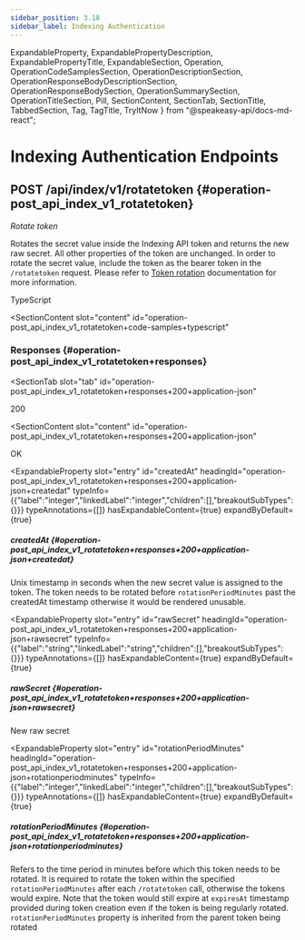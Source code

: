 ```yaml
---
sidebar_position: 3.18
sidebar_label: Indexing Authentication
---
```



  ExpandableProperty,
  ExpandablePropertyDescription,
  ExpandablePropertyTitle,
  ExpandableSection,
  Operation,
  OperationCodeSamplesSection,
  OperationDescriptionSection,
  OperationResponseBodyDescriptionSection,
  OperationResponseBodySection,
  OperationSummarySection,
  OperationTitleSection,
  Pill,
  SectionContent,
  SectionTab,
  SectionTitle,
  TabbedSection,
  Tag,
  TagTitle,
  TryItNow
} from "@speakeasy-api/docs-md-react";

<Tag slot="tag">

<TagTitle slot="title">

# Indexing Authentication Endpoints

</TagTitle>

</Tag>

<Operation>

<OperationTitleSection slot="title">

## <Pill variant="primary"><b>POST</b></Pill> /api/index/v1/rotatetoken \{#operation-post_api_index_v1_rotatetoken\}

</OperationTitleSection>

<OperationSummarySection slot="summary">

_Rotate token_

</OperationSummarySection>

<OperationDescriptionSection slot="description">

Rotates the secret value inside the Indexing API token and returns the new raw secret. All other properties of the token are unchanged. In order to rotate the secret value, include the token as the bearer token in the `/rotatetoken` request. Please refer to [Token rotation](https://developers.glean.com/indexing/authentication/token-rotation) documentation for more information.

</OperationDescriptionSection>

<OperationCodeSamplesSection slot="code-samples">

<TabbedSection>

<SectionTab slot="tab" id="operation-post_api_index_v1_rotatetoken+code-samples+typescript">

TypeScript

</SectionTab>

<SectionContent
  slot="content"
  id="operation-post_api_index_v1_rotatetoken+code-samples+typescript"
>

<TryItNow
  dependencyUrlPrefix="/try-it-now"
  defaultValue="import { Glean } from &quot;@gleanwork/api-client&quot;;&NewLine;&NewLine;const glean = new Glean({&NewLine;  apiToken: &quot;GLEAN_API_TOKEN&quot;,&NewLine;});&NewLine;&NewLine;async function run() {&NewLine;  const result = await glean.indexing.authentication.rotateToken();&NewLine;&NewLine;  console.log(result);&NewLine;}&NewLine;&NewLine;run();&NewLine;"
  packageName="@gleanwork/api-client"
/>

</SectionContent>

</TabbedSection>

</OperationCodeSamplesSection>

<OperationResponseBodySection slot="response-body">

<TabbedSection>

<SectionTitle slot="title">

### Responses \{#operation-post_api_index_v1_rotatetoken+responses\}

</SectionTitle>

<SectionTab
  slot="tab"
  id="operation-post_api_index_v1_rotatetoken+responses+200+application-json"
>

200

</SectionTab>

<SectionContent
  slot="content"
  id="operation-post_api_index_v1_rotatetoken+responses+200+application-json"
>

<OperationResponseBodyDescriptionSection slot="response-body-description">

OK

</OperationResponseBodyDescriptionSection>

<ExpandableSection>

<ExpandableProperty
  slot="entry"
  id="createdAt"
  headingId="operation-post_api_index_v1_rotatetoken+responses+200+application-json+createdat"
  typeInfo={{"label":"integer","linkedLabel":"integer","children":[],"breakoutSubTypes":{}}}
  typeAnnotations={[]}
  hasExpandableContent={true}
  expandByDefault={true}
>

<ExpandablePropertyTitle slot="title">

##### createdAt \{#operation-post_api_index_v1_rotatetoken+responses+200+application-json+createdat\}

</ExpandablePropertyTitle>

<ExpandablePropertyDescription slot="description">

Unix timestamp in seconds when the new secret value is assigned to the token. The token needs to be rotated before `rotationPeriodMinutes` past the createdAt timestamp otherwise it would be rendered unusable.

</ExpandablePropertyDescription>

</ExpandableProperty>

<ExpandableProperty
  slot="entry"
  id="rawSecret"
  headingId="operation-post_api_index_v1_rotatetoken+responses+200+application-json+rawsecret"
  typeInfo={{"label":"string","linkedLabel":"string","children":[],"breakoutSubTypes":{}}}
  typeAnnotations={[]}
  hasExpandableContent={true}
  expandByDefault={true}
>

<ExpandablePropertyTitle slot="title">

##### rawSecret \{#operation-post_api_index_v1_rotatetoken+responses+200+application-json+rawsecret\}

</ExpandablePropertyTitle>

<ExpandablePropertyDescription slot="description">

New raw secret

</ExpandablePropertyDescription>

</ExpandableProperty>

<ExpandableProperty
  slot="entry"
  id="rotationPeriodMinutes"
  headingId="operation-post_api_index_v1_rotatetoken+responses+200+application-json+rotationperiodminutes"
  typeInfo={{"label":"integer","linkedLabel":"integer","children":[],"breakoutSubTypes":{}}}
  typeAnnotations={[]}
  hasExpandableContent={true}
  expandByDefault={true}
>

<ExpandablePropertyTitle slot="title">

##### rotationPeriodMinutes \{#operation-post_api_index_v1_rotatetoken+responses+200+application-json+rotationperiodminutes\}

</ExpandablePropertyTitle>

<ExpandablePropertyDescription slot="description">

Refers to the time period in minutes before which this token needs to be rotated. It is required to rotate the token within the specified `rotationPeriodMinutes` after each `/rotatetoken` call, otherwise the tokens would expire. Note that the token would still expire at `expiresAt` timestamp provided during token creation even if the token is being regularly rotated. `rotationPeriodMinutes` property is inherited from the parent token being rotated

</ExpandablePropertyDescription>

</ExpandableProperty>

</ExpandableSection>

</SectionContent>

</TabbedSection>

</OperationResponseBodySection>

</Operation>